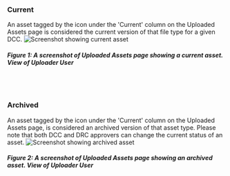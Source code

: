 ### Current

An asset tagged by the <BsCheckCircleFill/> icon under the 'Current' column on the Uploaded Assets page is considered the current version of that file type for a given DCC.
![Screenshot showing current asset](/img/submission_system/current_asset.png)
##### Figure 1: A screenshot of Uploaded Assets page showing a current asset. *View of Uploader User*

<br></br>

### Archived

An asset tagged by the  <FaCircleExclamation /> icon under the 'Current' column on the Uploaded Assets page, is considered an archived version of that asset type. Please note that both DCC and DRC approvers can change the current status of an asset.
![Screenshot showing archived asset](/img/submission_system/archived_asset.png)
##### Figure 2: A screenshot of Uploaded Assets page showing an archived asset. *View of Uploader User*

